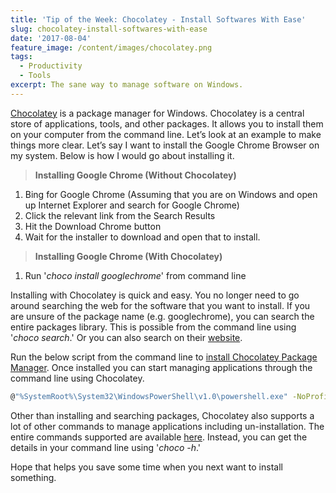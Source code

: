 ```yaml
---
title: 'Tip of the Week: Chocolatey - Install Softwares With Ease'
slug: chocolatey-install-softwares-with-ease
date: '2017-08-04'
feature_image: /content/images/chocolatey.png
tags:
  - Productivity
  - Tools
excerpt: The sane way to manage software on Windows.
---
```

<ImageCard src="/content/images/chocolatey.png" alt="Chocolatey - Package Manager for Windows" />

[Chocolatey](https://chocolatey.org/) is a package manager for Windows. Chocolatey is a central store of applications, tools, and other packages. It allows you to install them on your computer from the command line. Let’s look at an example to make things more clear. Let’s say I want to install the Google Chrome Browser on my system. Below is how I would go about installing it.

> **Installing Google Chrome (Without Chocolatey)**

1.  Bing for Google Chrome (Assuming that you are on Windows and open up Internet Explorer and search for Google Chrome)
2.  Click the relevant link from the Search Results
3.  Hit the Download Chrome button
4.  Wait for the installer to download and open that to install.

> **Installing Google Chrome (With Chocolatey)**

1.  Run '_choco install googlechrome_' from command line

Installing with Chocolatey is quick and easy. You no longer need to go around searching the web for the software that you want to install. If you are unsure of the package name (e.g. googlechrome), you can search the entire packages library. This is possible from the command line using '_choco search_.' Or you can also search on their [website](https://chocolatey.org/packages).

Run the below script from the command line to [install Chocolatey Package Manager](https://chocolatey.org/install). Once installed you can start managing applications through the command line using Chocolatey.

```bash
@"%SystemRoot%\System32\WindowsPowerShell\v1.0\powershell.exe" -NoProfile -ExecutionPolicy Bypass -Command "iex ((New-Object System.Net.WebClient).DownloadString('https://chocolatey.org/install.ps1'))" && SET "PATH=%PATH%;%ALLUSERSPROFILE%\chocolatey\bin"

```

Other than installing and searching packages, Chocolatey also supports a lot of other commands to manage applications including un-installation. The entire commands supported are available [here](https://chocolatey.org/docs/commandslist). Instead, you can get the details in your command line using '_choco -h_.'

Hope that helps you save some time when you next want to install something.
